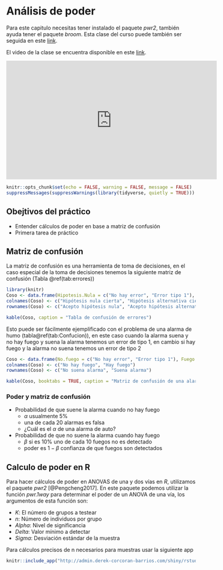 # Análisis de poder {#Poder}

Para este capitulo necesitas tener instalado el paquete *pwr2*, también ayuda tener el paquete *broom*. Esta clase del curso puede también ser seguida en este [link](http://www.derek-corcoran-barrios.com/AyudantiaStatsPres/Clase4/Clase4.html).

El video de la clase se encuentra disponible en este [link](https://youtu.be/WoJ3wvFTejU).

<iframe width="560" height="315" src="https://www.youtube.com/embed/WoJ3wvFTejU" frameborder="0" allow="accelerometer; autoplay; encrypted-media; gyroscope; picture-in-picture" allowfullscreen></iframe>

```r
knitr::opts_chunk$set(echo = FALSE, warning = FALSE, message = FALSE)
suppressMessages(suppressWarnings(library(tidyverse, quietly = TRUE)))
```
## Obejtivos del práctico

* Entender cálculos de poder en base a matriz de confusión
* Primera tarea de práctico

## Matriz de confusión

La matriz de confusión es una herramienta de toma de decisiones, en el caso especial de la toma de decisiones tenemos la siguiente matriz de confusión (Tabla \@ref(tab:errores))

```r
library(knitr)
Coso <- data.frame(Hipotesis.Nula = c("No hay error", "Error tipo 1"), Hipostesis.alternativa =c("Error tipo 2", "No hay error"))
colnames(Coso) <- c("Hipótesis nula cierta", "Hipótesis alternativa cierta")
rownames(Coso) <- c("Acepto hipótesis nula", "Acepto hipótesis alternativa")

```

```r
kable(Coso, caption = "Tabla de confusión de errores")

```


Esto puede ser fácilmente ejemplificado con el problema de una alarma de humo (tabla\@ref(tab:Confucion)), en este caso cuando la alarma suena y no hay fuego y suena la alarma tenemos un error de tipo 1, en cambio si hay fuego y la alarma no suena tenemos un error de tipo 2

```r
Coso <- data.frame(No.fuego = c("No hay error", "Error tipo 1"), Fuego =c("Error tipo 2", "No hay error"))
colnames(Coso) <- c("No hay fuego", "Hay fuego")
rownames(Coso) <- c("No suena alarma", "Suena alarma")
```


```r
kable(Coso, booktabs = TRUE, caption = "Matriz de confusión de una alarma de incendio")
```

### Poder y matriz de confusión

* Probabilidad de que suene la alarma cuando no hay fuego
    + $\alpha$ usualmente 5% 
    + una de cada 20 alarmas es falsa
    + ¿Cuál es el $\alpha$ de una alarma de auto?
* Probabilidad de que no suene la alarma cuando hay fuego
    + $\beta$ si es 10% uno de cada 10 fuegos no es detectado
    + poder es $1-\beta$ confianza de que fuegos son detectados

## Calculo de poder en R

Para hacer cálculos de poder en ANOVAS de una y dos vías en *R*, utilizamos el paquete *pwr2* [@Pengcheng2017]. En este paquete podemos utilizar la función *pwr.1way* para determinar el poder de un ANOVA de una vía, los argumentos de esta función son:

* *K*: El número de grupos a testear
* *n*: Número de individuos por grupo
* *Alpha*: Nivel de significancia
* *Delta*: Valor mínimo a detectar
* *Sigma*: Desviación estándar de la muestra

Para cálculos precisos de n necesarios para muestras usar la siguiente app

```r
knitr::include_app("http://admin.derek-corcoran-barrios.com/shiny/rstudio/sample-apps/Shiny3/", height = "600px")
```

